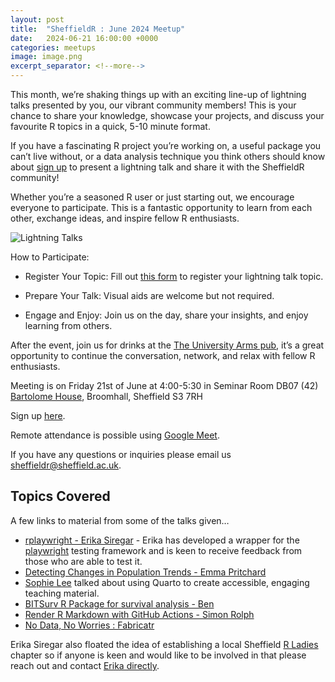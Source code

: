 ```yaml
---
layout: post
title:  "SheffieldR : June 2024 Meetup"
date:   2024-06-21 16:00:00 +0000
categories: meetups
image: image.png
excerpt_separator: <!--more-->
---
```


This month, we're shaking things up with an exciting line-up of lightning talks presented by you, our vibrant community
members! This is your chance to share your knowledge, showcase your projects, and discuss your favourite R topics in a
quick, 5-10 minute format.

If you have a fascinating R project you're working on, a useful package you can't live without, or a data analysis
technique you think others should know about [sign up](https://forms.gle/YSWXarhwUpXZQp2J6) to present a lightning talk
and share it with the SheffieldR community!

Whether you're a seasoned R user or just starting out, we encourage everyone to participate. This is a fantastic
opportunity to learn from each other, exchange ideas, and inspire fellow R enthusiasts.

![](image.png "Lightning Talks")

How to Participate:

- Register Your Topic: Fill out [this form](https://forms.gle/YSWXarhwUpXZQp2J6) to register your lightning talk topic.

- Prepare Your Talk: Visual aids are welcome but not required.

- Engage and Enjoy: Join us on the day, share your insights, and enjoy learning from others.

After the event, join us for drinks at the [The University Arms pub](https://www.openstreetmap.org/way/178278884), it's
a great opportunity to continue the conversation, network, and relax with fellow R enthusiasts.

Meeting is on Friday 21st of June at 4:00-5:30 in Seminar Room DB07 (42) [Bartolome
House](https://www.openstreetmap.org/relation/16555061), Broomhall, Sheffield S3 7RH

Sign up [here](https://www.meetup.com/sheffieldr-sheffield-r-users-group/events/301279273/).

Remote attendance is possible using [Google Meet](http://meet.google.com/gwr-anoz-mas).

If you have any questions or inquiries please email us [sheffieldr\@sheffield.ac.uk](mailto:sheffieldr@sheffield.ac.uk).

<!--more-->

## Topics Covered

A few links to material from some of the talks given...

+ [rplaywright - Erika Siregar](https://github.com/erikaris/rplaywright) - Erika has developed a wrapper for the
  [playwright]() testing framework and is keen to receive feedback from those who are able to test it.
+ [Detecting Changes in Population Trends - Emma
  Pritchard](https://github.com/EmmaPritchard/Detecting_changes_population_trends)
+ [Sophie Lee](https://github.com/sophie-a-lee) talked about using Quarto to create accessible, engaging teaching material.
+ [BITSurv R Package for survival analysis - Ben](https://github.com/Ben-L-Stats/BITsurv)
+ [Render R Markdown with GitHub Actions - Simon Rolph](https://github.com/simonrolph/render-rmarkdown-with-actions)
+ [No Data, No Worries : Fabricatr](https://blog.nshephard.dev/sheffieldr-fabricatr-20240621/)


Erika Siregar also floated the idea of establishing a local Sheffield [R Ladies](https://rladies.org/) chapter so if
anyone is keen and would like to be involved in that please reach out and contact [Erika
directly](emsiregar1@sheffield.ac.uk).

